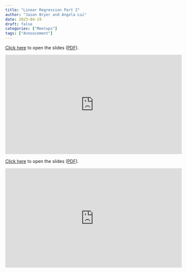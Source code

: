 ```yaml
---
title: "Linear Regression Part 2"
author: "Jason Bryer and Angela Lui"
date: 2023-04-19
draft: false
categories: ["Meetups"]
tags: ["Annoucement"]
---
```



[Click here](/slides/08-Linear_Regression2.html#1) to open the slides ([PDF](/slides/08-Linear_Regression2.pdf)).

<iframe width="560" height="315" src="https://www.youtube.com/embed/uTMAlvDlWAo" title="YouTube video player" frameborder="0" allow="accelerometer; autoplay; clipboard-write; encrypted-media; gyroscope; picture-in-picture" allowfullscreen></iframe>

<!--more-->

[Click here](/slides/08-Linear_Regression2.html#1) to open the slides ([PDF](/slides/08-Linear_Regression2.pdf)).

<iframe width="560" height="315" src="https://www.youtube.com/embed/uTMAlvDlWAo" title="YouTube video player" frameborder="0" allow="accelerometer; autoplay; clipboard-write; encrypted-media; gyroscope; picture-in-picture" allowfullscreen></iframe>



